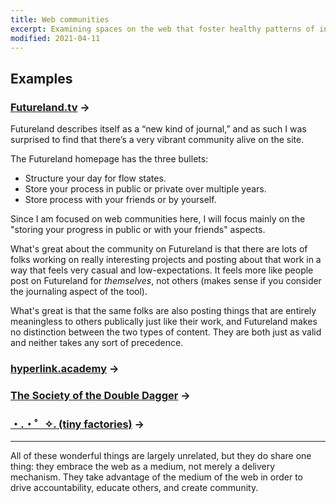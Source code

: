 ```yaml
---
title: Web communities
excerpt: Examining spaces on the web that foster healthy patterns of interaction and that are respectful of our time and attention.
modified: 2021-04-11
---
```


## Examples

### [Futureland.tv](https://futureland.tv) &rarr;

Futureland describes itself as a “new kind of journal,” and as such I was surprised to find that there’s a very vibrant community alive on the site. 

The Futureland homepage has the three bullets:

- Structure your day for flow states.
- Store your process in public or private over multiple years.
- Store process with your friends or by yourself.

Since I am focused on web communities here, I will focus mainly on the "storing your progress in public or with your friends" aspects. 

What's great about the community on Futureland is that there are lots of folks working on really interesting projects and posting about that work in a way that feels very casual and low-expectations. It feels more like people post on Futureland for _themselves_, not others (makes sense if you consider the journaling aspect of the tool).

What's great is that the same folks are also posting things that are entirely meaningless to others publically just like their work, and Futureland makes no distinction between the two types of content. They are both just as valid and neither takes any sort of precedence. 

### [hyperlink.academy](https://hyperlink.academy/) &rarr;

### [The Society of the Double Dagger](https://society.robinsloan.com) &rarr;

### [・.・゜✧. (tiny factories)](https://tinyfactories.space/) &rarr;

---

All of these wonderful things are largely unrelated, but they do share one thing: they embrace the web as a medium, not merely a delivery mechanism. They take advantage of the medium of the web in order to drive accountability, educate others, and create community. 